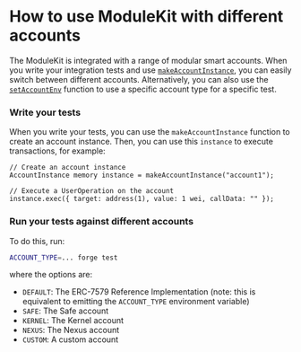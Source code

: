 
# How to use ModuleKit with different accounts

The ModuleKit is integrated with a range of modular smart accounts. When you write your integration tests and use [`makeAccountInstance`](/modulekit/test/core/makeAccountInstance), you can easily switch between different accounts. Alternatively, you can also use the [`setAccountEnv`](/modulekit/test/utilities/setAccountEnv) function to use a specific account type for a specific test.

<Steps>

### Write your tests

When you write your tests, you can use the `makeAccountInstance` function to create an account instance. Then, you can use this `instance` to execute transactions, for example:

```solidity copy
// Create an account instance
AccountInstance memory instance = makeAccountInstance("account1");

// Execute a UserOperation on the account
instance.exec({ target: address(1), value: 1 wei, callData: "" });
```

### Run your tests against different accounts

To do this, run:

```bash
ACCOUNT_TYPE=... forge test
```

where the options are:

- `DEFAULT`: The ERC-7579 Reference Implementation (note: this is equivalent to emitting the `ACCOUNT_TYPE` environment variable)
- `SAFE`: The Safe account
- `KERNEL`: The Kernel account
- `NEXUS`: The Nexus account
- `CUSTOM`: A custom account

</Steps>

